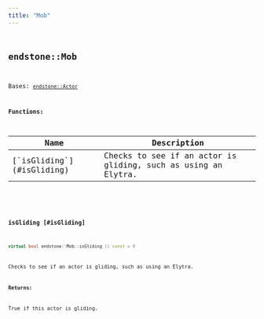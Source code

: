 ```yaml
---
title: "Mob"
---
```


## <code className="doc-symbol doc-symbol-class"/> endstone::Mob

Bases: [`endstone::Actor`](classendstone_1_1_actor.md)
















**Functions:**

<table>
<thead>
   <tr>
      <th>Name</th>
      <th>Description</th>
   </tr>
</thead>
<tbody>
<tr key="classendstone_1_1_mob_1a7903900a62a82e920230c7fc75ff5ac6">
    <td>[`isGliding`](#isGliding)</td>
    <td>Checks to see if an actor is gliding, such as using an Elytra.</td>
</tr>
</tbody>
</table>

### <code className="doc-symbol doc-symbol-function"/> isGliding [#isGliding]

```cpp
virtual bool endstone::Mob::isGliding () const = 0
```

Checks to see if an actor is gliding, such as using an Elytra.





**Returns:**

True if this actor is gliding. 





        